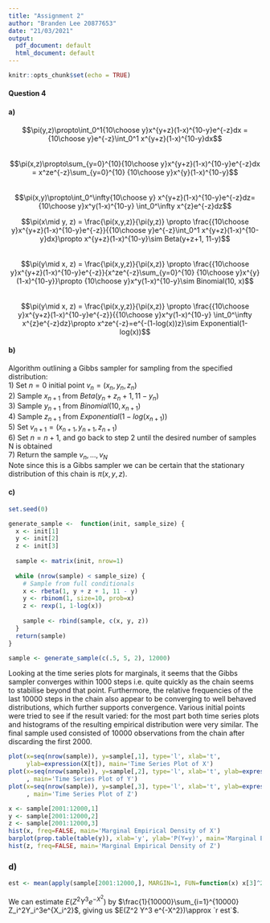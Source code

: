 ```yaml
---
title: "Assignment 2"
author: "Branden Lee 20877653"
date: "21/03/2021"
output:
  pdf_document: default
  html_document: default
---
```


```r
knitr::opts_chunk$set(echo = TRUE)
```

#### Question 4

#### a)
$$\pi(y,z)\propto\int_0^1{10\choose y}x^{y+z}(1-x)^{10-y}e^{-z}dx = {10\choose y}e^{-z}\int_0^1 x^{y+z}(1-x)^{10-y}dx$$  
$$\pi(x,z)\propto\sum_{y=0}^{10}{10\choose y}x^{y+z}(1-x)^{10-y}e^{-z}dx = x^ze^{-z}\sum_{y=0}^{10} {10\choose y}x^{y}(1-x)^{10-y}$$  
$$\pi(x,y)\propto\int_0^\infty{10\choose y} x^{y+z}(1-x)^{10-y}e^{-z}dz={10\choose y}x^y(1-x)^{10-y} \int_0^\infty x^{z}e^{-z}dz$$  

$$\pi(x\mid y, z) = \frac{\pi(x,y,z)}{\pi(y,z)} \propto \frac{{10\choose y}x^{y+z}(1-x)^{10-y}e^{-z}}{{10\choose y}e^{-z}\int_0^1 x^{y+z}(1-x)^{10-y}dx}\propto x^{y+z}(1-x)^{10-y}\sim Beta(y+z+1, 11-y)$$  
$$\pi(y\mid x, z) = \frac{\pi(x,y,z)}{\pi(x,z)} \propto \frac{{10\choose y}x^{y+z}(1-x)^{10-y}e^{-z}}{x^ze^{-z}\sum_{y=0}^{10} {10\choose y}x^{y}(1-x)^{10-y}}\propto {10\choose y}x^y(1-x)^{10-y}\sim Binomial(10, x)$$  
$$\pi(y\mid x, z) = \frac{\pi(x,y,z)}{\pi(x,z)} \propto \frac{{10\choose y}x^{y+z}(1-x)^{10-y}e^{-z}}{{10\choose y}x^y(1-x)^{10-y} \int_0^\infty x^{z}e^{-z}dz}\propto x^ze^{-z}=e^{-(1-log(x))z}\sim Exponential(1-log(x))$$  

#### b)
Algorithm outlining a Gibbs sampler for sampling from the specified distribution:  
1) Set $n=0$ initial point $v_n = (x_n, y_n, z_n)$  
2) Sample $x_{n+1}$ from $Beta(y_{n} + z_{n} + 1, 11 - y_{n})$  
3) Sample $y_{n+1}$ from $Binomial(10, x_{n+1})$  
4) Sample $z_{n+1}$ from $Exponential(1-log(x_{n+1}))$  
5) Set $v_{n+1}=(x_{n+1}, y_{n+1}, z_{n+1})$  
6) Set $n=n+1$, and go back to step 2 until the desired number of samples N is obtained  
7) Return the sample ${v_n, ..., v_N}$  
Note since this is a Gibbs sampler we can be certain that the stationary distribution of this chain is $\pi(x,y,z)$.  

#### c)
```r
set.seed(0)

generate_sample <-  function(init, sample_size) {
  x <- init[1]
  y <- init[2]
  z <- init[3]
  
  sample <- matrix(init, nrow=1)
  
  while (nrow(sample) < sample_size) {
    # Sample from full conditionals
    x <- rbeta(1, y + z + 1, 11 - y)
    y <- rbinom(1, size=10, prob=x)
    z <- rexp(1, 1-log(x))
  
    sample <- rbind(sample, c(x, y, z))
  }
  return(sample)
}

sample <- generate_sample(c(.5, 5, 2), 12000)
```
Looking at the time series plots for marginals, it seems that the Gibbs sampler converges within 1000 steps i.e. quite quickly as the chain seems to stabilise beyond that point. Furthermore, the relative frequencies of the last 10000 steps in the chain also appear to be converging to well behaved distributions, which further supports convergence. Various initial points were tried to see if the result varied: for the most part both time series plots and histograms of the resulting empirical distribution were very similar. The final sample used consisted of 10000 observations from the chain after discarding the first 2000.

```r
plot(x=seq(nrow(sample)), y=sample[,1], type='l', xlab='t', 
     ylab=expression(X[t]), main='Time Series Plot of X')
plot(x=seq(nrow(sample)), y=sample[,2], type='l', xlab='t', ylab=expression(Y[t])
     , main='Time Series Plot of Y')
plot(x=seq(nrow(sample)), y=sample[,3], type='l', xlab='t', ylab=expression(Z[t])
     , main='Time Series Plot of Z')

x <- sample[2001:12000,1]
y <- sample[2001:12000,2]
z <- sample[2001:12000,3]
hist(x, freq=FALSE, main='Marginal Empirical Density of X')
barplot(prop.table(table(y)), xlab='y', ylab='P(Y=y)', main='Marginal Empirical Density of Y')
hist(z, freq=FALSE, main='Marginal Empirical Density of Z')
```

### d)
```r
est <- mean(apply(sample[2001:12000,], MARGIN=1, FUN=function(x) x[3]^2 * x[2]^3 * exp(-x[1]^2)))
```
We can estimate $E(Z^2Y^3e^{-X^2})$ by $\frac{1}{10000}\sum_{i=1}^{10000} Z_i^2Y_i^3e^{X_i^2}$, giving us $E(Z^2 Y^3 e^{-X^2})\approx `r est`$.